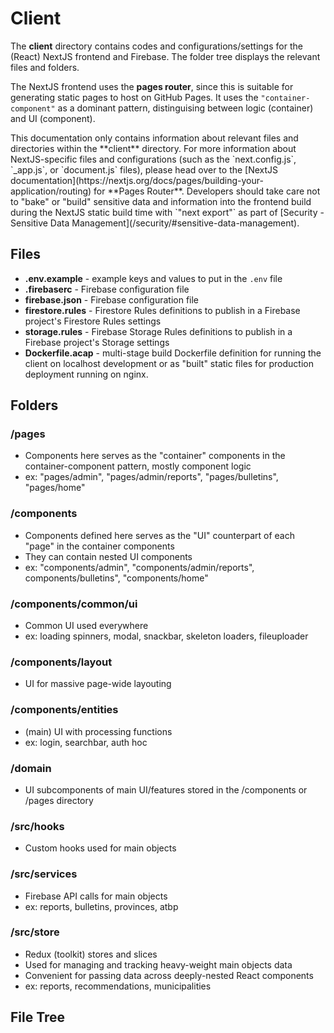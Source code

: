 
# Client

The **client** directory contains codes and configurations/settings for the (React) NextJS frontend and Firebase. The folder tree displays the relevant files and folders.

The NextJS frontend uses the **pages router**, since this is suitable for generating static pages to host on GitHub Pages. It uses the `"container-component"` as a dominant pattern, distinguising between logic (container) and UI (component).

<Callout type="info" emoji="ℹ️">
This documentation only contains information about relevant files and directories within the **client** directory. For more information about NextJS-specific files and configurations (such as the `next.config.js`, `_app.js`, or `document.js` files), please head over to the [NextJS documentation](https://nextjs.org/docs/pages/building-your-application/routing) for **Pages Router**.
</Callout>

<Callout type="warning">
Developers should take care not to "bake" or "build" sensitive data and information into the frontend build during the NextJS static build time with `"next export"` as part of [Security - Sensitive Data Management](/security/#sensitive-data-management).
</Callout>

## Files

- **.env.example** - example keys and values to put in the `.env` file
- **.firebaserc** - Firebase configuration file
- **firebase.json** - Firebase configuration file
- **firestore.rules** - Firestore Rules definitions to publish in a Firebase project's Firestore Rules settings
- **storage.rules** - Firebase Storage Rules definitions to publish in a Firebase project's Storage settings
- **Dockerfile.acap** - multi-stage build Dockerfile definition for running the client on localhost development or as "built" static files for production deployment running on nginx.

## Folders

### /pages

- Components here serves as the "container" components in the container-component pattern, mostly component logic
- ex: "pages/admin", "pages/admin/reports",
"pages/bulletins", "pages/home"

### /components

- Components defined here serves as the "UI" counterpart of each "page" in the container components
- They can contain nested UI components
- ex: "components/admin", "components/admin/reports",
components/bulletins", "components/home"

### /components/common/ui

- Common UI used everywhere
- ex: loading spinners, modal, snackbar, skeleton loaders, fileuploader

### /components/layout

- UI for massive page-wide layouting

### /components/entities

- (main) UI with processing functions
- ex: login, searchbar, auth hoc

### /domain

- UI subcomponents of main UI/features stored in the /components or /pages directory

### /src/hooks

- Custom hooks used for main objects

### /src/services

- Firebase API calls for main objects
- ex: reports, bulletins, provinces, atbp

### /src/store

- Redux (toolkit) stores and slices
- Used for managing and tracking heavy-weight main objects data
- Convenient for passing data across deeply-nested React components
- ex: reports, recommendations, municipalities

## File Tree

<FileTree>
  <FileTree.Folder name="client" defaultOpen>
    <FileTree.Folder name="components">
      <FileTree.Folder name="admin" />
      <FileTree.Folder name="superadmin" />
    </FileTree.Folder>
    <FileTree.Folder name="config" />
    <FileTree.Folder name="domain" />
    <FileTree.Folder name="pages">
      <FileTree.Folder name="admin" />
      <FileTree.Folder name="superadmin" />
    </FileTree.Folder>
    <FileTree.Folder name="public">
      <FileTree.File name="test" />
    </FileTree.Folder>
    <FileTree.Folder name="src" defaultOpen>
      <FileTree.Folder name="firebase">
        <FileTree.File name="firebase.config.js" />
      </FileTree.Folder>
      <FileTree.Folder name="hooks" />
      <FileTree.Folder name="mui" />
      <FileTree.Folder name="services" />
      <FileTree.Folder name="store" />
      <FileTree.Folder name="utils" />
    </FileTree.Folder>
    <FileTree.Folder name="styles">
      <FileTree.File name="test" />
    </FileTree.Folder>
    <FileTree.File name=".env.example" />
    <FileTree.File name=".firebaserc" />
    <FileTree.File name="Dockerfile.acap" />
    <FileTree.File name="firebase.json" />
    <FileTree.File name="firestore.rules" />
    <FileTree.File name="storage.rules" />
  </FileTree.Folder>
</FileTree>